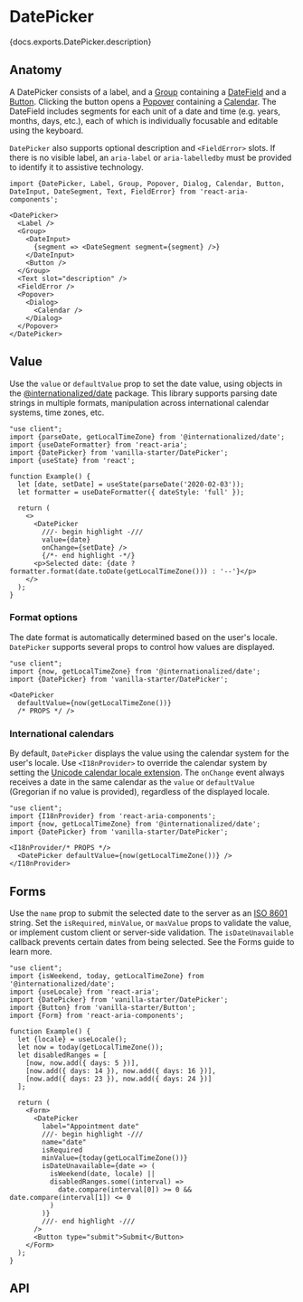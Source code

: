 

# DatePicker

<PageDescription>{docs.exports.DatePicker.description}</PageDescription>

<ExampleSwitcher>
  <VisualExample
    component={VanillaDatePicker}
    docs={vanillaDocs.exports.DatePicker}
    links={vanillaDocs.links}
    props={['label', 'granularity', 'isDisabled']}
    initialProps={{label: 'Date'}}
    type="vanilla"
    files={["starters/docs/src/DatePicker.tsx", "starters/docs/src/DatePicker.css", "starters/docs/src/theme.css"]} />
  <VisualExample
    component={TailwindDatePicker}
    docs={vanillaDocs.exports.DatePicker}
    links={vanillaDocs.links}
    props={['label', 'granularity', 'isDisabled']}
    initialProps={{label: 'Date'}}
    type="tailwind"
    files={["starters/tailwind/src/DatePicker.tsx", "starters/tailwind/src/DateField.tsx",  "starters/tailwind/src/index.css"]} />
</ExampleSwitcher>

## Anatomy

<Anatomy />

A DatePicker consists of a label, and a [Group](Group.html) containing a [DateField](DateField.html) and a [Button](Button.html). Clicking the button opens a [Popover](Popover.html) containing a [Calendar](Calendar.html). The DateField includes segments for each unit of a date and time (e.g. years, months, days, etc.), each of which is individually focusable and editable using the keyboard.

`DatePicker` also supports optional description and `<FieldError>` slots. If there is no visible label, an `aria-label` or `aria-labelledby` must be provided to identify it to assistive technology.

```tsx
import {DatePicker, Label, Group, Popover, Dialog, Calendar, Button, DateInput, DateSegment, Text, FieldError} from 'react-aria-components';

<DatePicker>
  <Label />
  <Group>
    <DateInput>
      {segment => <DateSegment segment={segment} />}
    </DateInput>
    <Button />
  </Group>
  <Text slot="description" />
  <FieldError />
  <Popover>
    <Dialog>
      <Calendar />
    </Dialog>
  </Popover>
</DatePicker>
```

## Value

Use the `value` or `defaultValue` prop to set the date value, using objects in the [@internationalized/date](../internationalized/date/) package. This library supports parsing date strings in multiple formats, manipulation across international calendar systems, time zones, etc.

```tsx render
"use client";
import {parseDate, getLocalTimeZone} from '@internationalized/date';
import {useDateFormatter} from 'react-aria';
import {DatePicker} from 'vanilla-starter/DatePicker';
import {useState} from 'react';

function Example() {
  let [date, setDate] = useState(parseDate('2020-02-03'));
  let formatter = useDateFormatter({ dateStyle: 'full' });
  
  return (
    <>
      <DatePicker
        ///- begin highlight -///
        value={date}
        onChange={setDate} />
        {/*- end highlight -*/}
      <p>Selected date: {date ? formatter.format(date.toDate(getLocalTimeZone())) : '--'}</p>
    </>
  );
}
```

### Format options

The date format is automatically determined based on the user's locale. `DatePicker` supports several props to control how values are displayed.

```tsx render docs={docs.exports.DatePicker} links={docs.links} props={['granularity', 'firstDayOfWeek', 'hourCycle', 'hideTimeZone', 'shouldForceLeadingZeros']} initialProps={{label: 'Date'}}
"use client";
import {now, getLocalTimeZone} from '@internationalized/date';
import {DatePicker} from 'vanilla-starter/DatePicker';

<DatePicker
  defaultValue={now(getLocalTimeZone())}
  /* PROPS */ />
```

### International calendars

By default, `DatePicker` displays the value using the calendar system for the user's locale. Use `<I18nProvider>` to override the calendar system by setting the [Unicode calendar locale extension](https://developer.mozilla.org/en-US/docs/Web/JavaScript/Reference/Global_Objects/Intl/Locale/calendar#adding_a_calendar_in_the_locale_string). The `onChange` event always receives a date in the same calendar as the `value` or `defaultValue` (Gregorian if no value is provided), regardless of the displayed locale.

```tsx render wide docs={docs.exports.I18nProvider} links={docs.links} props={['locale']} initialProps={{locale: 'hi-IN-u-ca-indian'}}
"use client";
import {I18nProvider} from 'react-aria-components';
import {now, getLocalTimeZone} from '@internationalized/date';
import {DatePicker} from 'vanilla-starter/DatePicker';

<I18nProvider/* PROPS */>
  <DatePicker defaultValue={now(getLocalTimeZone())} />
</I18nProvider>
```

## Forms

Use the `name` prop to submit the selected date to the server as an [ISO 8601](https://en.wikipedia.org/wiki/ISO_8601) string. Set the `isRequired`, `minValue`, or `maxValue` props to validate the value, or implement custom client or server-side validation. The `isDateUnavailable` callback prevents certain dates from being selected. See the Forms guide to learn more.

```tsx render
"use client";
import {isWeekend, today, getLocalTimeZone} from '@internationalized/date';
import {useLocale} from 'react-aria';
import {DatePicker} from 'vanilla-starter/DatePicker';
import {Button} from 'vanilla-starter/Button';
import {Form} from 'react-aria-components';

function Example() {
  let {locale} = useLocale();
  let now = today(getLocalTimeZone());
  let disabledRanges = [
    [now, now.add({ days: 5 })],
    [now.add({ days: 14 }), now.add({ days: 16 })],
    [now.add({ days: 23 }), now.add({ days: 24 })]
  ];

  return (
    <Form>
      <DatePicker
        label="Appointment date"
        ///- begin highlight -///
        name="date"
        isRequired
        minValue={today(getLocalTimeZone())}
        isDateUnavailable={date => (
          isWeekend(date, locale) ||
          disabledRanges.some((interval) =>
            date.compare(interval[0]) >= 0 && date.compare(interval[1]) <= 0
          )
        )}
        ///- end highlight -///
      />
      <Button type="submit">Submit</Button>
    </Form>
  );
}
```

## API

<PropTable component={docs.exports.DatePicker} links={docs.links} showDescription />

<StateTable defaultClassName="react-aria-DatePicker" properties={docs.exports.DatePickerRenderProps.properties} />
